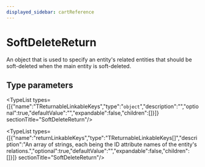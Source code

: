```yaml
---
displayed_sidebar: cartReference
---
```



# SoftDeleteReturn

An object that is used to specify an entity's related entities that should be soft-deleted when the main entity is soft-deleted.

## Type parameters

<TypeList types={[{"name":"TReturnableLinkableKeys","type":"`object`","description":"","optional":true,"defaultValue":"","expandable":false,"children":[]}]}  sectionTitle="SoftDeleteReturn"/>

<TypeList types={[{"name":"returnLinkableKeys","type":"TReturnableLinkableKeys[]","description":"An array of strings, each being the ID attribute names of the entity's relations.","optional":true,"defaultValue":"","expandable":false,"children":[]}]}  sectionTitle="SoftDeleteReturn"/>
